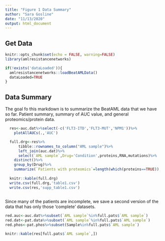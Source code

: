 ```yaml
---
title: "Figure 1 Data Summary"
author: "Sara Gosline"
date: "11/13/2020"
output: html_document
---
```


## Get Data

```r
knitr::opts_chunk$set(echo = FALSE, warning=FALSE)
library(amlresistancenetworks)

if(!exists('dataLoaded')){
  amlresistancenetworks::loadBeatAMLData()
  dataLoaded=TRUE
}

```

## Data Summary

The goal fo this markdown is to summarize the BeatAML data that we have so far. Patient summary, summary of AUC value, and general proteomics/protein data. 

```r
  res<-auc.dat%>%select(-c('FLT3-ITD','FLT3-MUT','NPM1'))%>%
    plotAllAUCs(.,'AUC')

  full.drg<-res%>%
      tibble::rownames_to_column("AML sample")%>%
      left_join(auc.dat)%>%
      select(`AML sample`,Drug='Condition',proteins,RNA,mutations)%>%
    distinct()%>%
    group_by(Drug)%>%
    summarize(`Patients with proteomics`=length(which(proteins==TRUE)),`Patients with mRNA`=length(which(RNA==TRUE)),`Patients with Mutations`=length(which(mutations==TRUE)))
  
  knitr::kable(full.drg)
  write.csv(full.drg,'table1.csv')
  write.csv(res,'supp_table1.csv')
  
```

Since many of the patients are incomplete, we save a second version of the data that has only those 'complete' datasets.

```r


red.auc<-auc.dat%>%subset(`AML sample`%in%full.pats$`AML sample`)
red.dat<-pat.data%>%subset(`AML sample`%in%full.pats$`AML sample`)
red.phos<-pat.phos%>%subset(Sample%in%full.pats$`AML sample`)

knitr::kable(res[full.pats$`AML sample`,])
```
